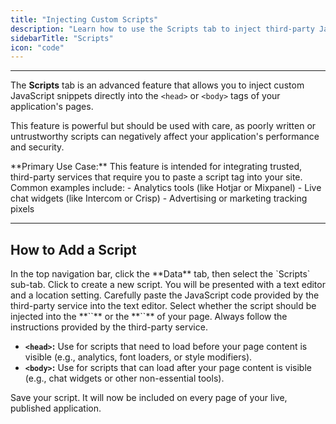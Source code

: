 ```yaml
---
title: "Injecting Custom Scripts"
description: "Learn how to use the Scripts tab to inject third-party JavaScript snippets for analytics, live chat widgets, and other services."
sidebarTitle: "Scripts"
icon: "code"
---
```


---

The **Scripts** tab is an advanced feature that allows you to inject custom JavaScript snippets directly into the `<head>` or `<body>` tags of your application's pages.

This feature is powerful but should be used with care, as poorly written or untrustworthy scripts can negatively affect your application's performance and security.

<Warning>
  **Primary Use Case:** This feature is intended for integrating trusted,
  third-party services that require you to paste a script tag into your site.
  Common examples include: - Analytics tools (like Hotjar or Mixpanel) - Live
  chat widgets (like Intercom or Crisp) - Advertising or marketing tracking
  pixels
</Warning>

---

## How to Add a Script

<Steps>
<Step title="1. Navigate to the Scripts Tab">
In the top navigation bar, click the **Data** tab, then select the `Scripts` sub-tab.
</Step>

<Step title="2. Add a New Script">
  Click to create a new script. You will be presented with a text editor and a
  location setting.
</Step>

<Step title="3. Paste Your Script">
  Carefully paste the JavaScript code provided by the third-party service into
  the text editor.
</Step>

<Step title="4. Choose the Location">
Select whether the script should be injected into the **`<head>`** or the **`<body>`** of your page. Always follow the instructions provided by the third-party service.

- **`<head>`:** Use for scripts that need to load before your page content is visible (e.g., analytics, font loaders, or style modifiers).
- **`<body>`:** Use for scripts that can load after your page content is visible (e.g., chat widgets or other non-essential tools).

</Step>

<Step title="5. Save the Script">
Save your script. It will now be included on every page of your live, published application.
</Step>
</Steps>
